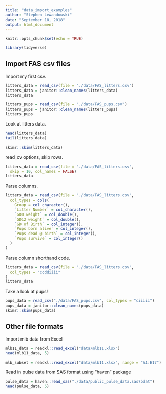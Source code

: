 ```yaml
---
title: "data_import_examples"
author: "Stephen Lewandowski"
date: "September 18, 2018"
output: html_document
---
```


```r
knitr::opts_chunk$set(echo = TRUE)

library(tidyverse)
```

## Import FAS csv files

Import my first csv.
```r
litters_data = read_csv(file = "./data/FAS_litters.csv")
litters_data = janitor::clean_names(litters_data)
litters_data
```
```r
litters_pups = read_csv(file = "./data/FAS_pups.csv")
litters_pups = janitor::clean_names(litters_pups)
litters_pups
```

Look at litters data.

```r
head(litters_data)
tail(litters_data)

skimr::skim(litters_data)
```
read_cv options, skip rows.

```r
litters_data = read_csv(file = "./data/FAS_litters.csv",
  skip = 10, col_names = FALSE)
litters_data
```

Parse columns.

```r
litters_data = read_csv(file = "./data/FAS_litters.csv",
  col_types = cols(
    Group = col_character(),
    `Litter Number` = col_character(),
    `GD0 weight` = col_double(),
    `GD12 weight` = col_double(),
    `GD of Birth` = col_integer(),
    `Pups born alive` = col_integer(),
    `Pups dead @ birth` = col_integer(),
    `Pups survive` = col_integer()
  )
)
```

Parse column shorthand code.

```r
litters_data = read_csv(file = "./data/FAS_litters.csv",
  col_types = "ccddiiii"
)
litters_data
```

Take a look at pups!

```r
pups_data = read_csv("./data/FAS_pups.csv", col_types = "ciiiii")
pups_data = janitor::clean_names(pups_data)
skimr::skim(pups_data)
```


## Other file formats

Import mlb data from Excel
```r
mlb11_data = readxl::read_excel("data/mlb11.xlsx")
head(mlb11_data, 5)

mlb_subset = readxl::read_excel("data/mlb11.xlsx", range = "A1:E17")
```

Read in pulse data from SAS format using "haven" package
```r
pulse_data = haven::read_sas("./data/public_pulse_data.sas7bdat")
head(pulse_data, 5)
```

